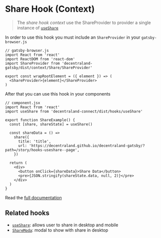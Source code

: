 
<Meta title="Context/Share/useShareContext" />

# Share Hook (Context)

> The _share hook context_ use the ShareProvider to provider a single instance of [`useShare`](./?path=/story/hooks-useauth--page)

In order to use this hook you must include an `ShareProvider` in your `gatsby-browser.js`

```tsx dark=true
// gatsby-browser.js
import React from 'react'
import ReactDOM from 'react-dom'
import ShareProvider from 'decentraland-gatsby/dist/context/Share/ShareProvider'

export const wrapRootElement = ({ element }) => (
  <ShareProvider>{element}</ShareProvider>
)
```

After that you can use this hook in your components

```tsx dark=true
// component.jsx
import React from 'react'
import useShare from 'decentraland-connect/dist/hooks/useShare'

export function ShareExample() {
  const [share, shareState] = useShare()

  const shareData = () =>
    share({
      title: 'title',
      url: 'https://decentraland.github.io/decentraland-gatsby/?path=/story/hooks-useshare--page',
    })

  return (
    <div>
      <button onClick={shareData}>Share Data</button>
      <pre>{JSON.stringify(shareState.data, null, 2)}</pre>
    </div>
  )
}
```

Read the [full documentation](./?path=/story/hooks-useshare--page)

## Related hooks

- [`useShare`](./?path=/story/hooks-useshare--page): allows user to share in desktop and mobile
- [`ShareModa`](./?path=/story/components-modal-sharemodal--share-url): modal to show with share in desktop
